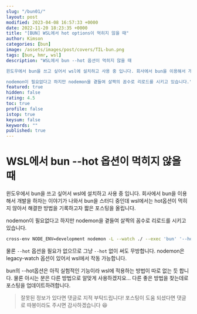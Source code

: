 ```yaml
---
slug: "/bun01/"
layout: post
modified: 2023-04-08 16:57:33 +0000
date: 2022-11-20 18:23:35 +0000
title: "[BUN] WSL에서 hot options이 먹히지 않을 때"
author: Kimson
categories: [bun]
image: /assets/images/post/covers/TIL-bun.png
tags: [bun, hmr, wsl]
description: "WSL에서 bun --hot 옵션이 먹히지 않을 때

윈도우에서 bun을 쓰고 싶어서 wsl에 설치하고 사용 중 입니다. 회사에서 bun을 이용해서 개발을 하자는 이야기가 나와서 bun을 스터디 중인데 wsl에서는 hot옵션이 먹히지 않아서 해결한 방법을 기록하고자 짧은 포스팅을 올립니다.

nodemon이 필요없다고 하지만 nodemon을 곁들여 살짝의 꼼수로 리로드를 시키고 있습니다."
featured: true
hidden: false
rating: 4.5
toc: true
profile: false
istop: true
keysum: false
keywords: ""
published: true
---
```


# WSL에서 bun --hot 옵션이 먹히지 않을 때

윈도우에서 bun을 쓰고 싶어서 wsl에 설치하고 사용 중 입니다. 회사에서 bun을 이용해서 개발을 하자는 이야기가 나와서 bun을 스터디 중인데 wsl에서는 hot옵션이 먹히지 않아서 해결한 방법을 기록하고자 짧은 포스팅을 올립니다.

nodemon이 필요없다고 하지만 nodemon을 곁들여 살짝의 꼼수로 리로드를 시키고 있습니다.

```bash
cross-env NODE_ENV=development nodemon -L --watch ./ --exec 'bun' '--hot' index.ts
```

물론 `--hot` 옵션을 필요가 없으므로 그냥 `--hot` 없이 써도 무방합니다. nodemon은 legacy-watch 옵션이 있어서 wsl에서 작동 가능합니다.

bun의 --hot옵션은 아직 실험적인 기능이라 wsl에 적용하는 방법이 따로 없는 듯 합니다. 물론 아시는 분은 다른 방법으로 알맞게 사용하겠지요... 다른 좋은 방법을 찾는데로 포스팅을 업데이트하려합니다.

> 잘못된 정보가 있다면 댓글로 지적 부탁드립니다! 포스팅이 도움 되셨다면 댓글로 따봉이라도 주시면 감사하겠습니다 😆
